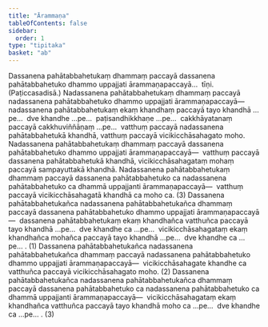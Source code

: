 ```yaml
---
title: "Ārammaṇa"
tableOfContents: false
sidebar:
  order: 1
type: "tipitaka"
basket: "ab"
---
```



<DynamicBreadcrumb />

<Division number="59">

<Paragraph number="4196">
Dassanena pahātabbahetukaṃ dhammaṃ paccayā dassanena pahātabbahetuko dhammo uppajjati ārammaṇapaccayā…  tīṇi. (Paṭiccasadisā.)
</Paragraph>

<Paragraph number="4197">
Nadassanena pahātabbahetukaṃ dhammaṃ paccayā nadassanena pahātabbahetuko dhammo uppajjati ārammaṇapaccayā—  nadassanena pahātabbahetukaṃ ekaṃ khandhaṃ paccayā tayo khandhā …pe…  dve khandhe …pe…  paṭisandhikkhaṇe …pe…  cakkhāyatanaṃ paccayā cakkhuviññāṇaṃ …pe…  vatthuṃ paccayā nadassanena pahātabbahetukā khandhā, vatthuṃ paccayā vicikicchāsahagato moho. Nadassanena pahātabbahetukaṃ dhammaṃ paccayā dassanena pahātabbahetuko dhammo uppajjati ārammaṇapaccayā—  vatthuṃ paccayā dassanena pahātabbahetukā khandhā, vicikicchāsahagataṃ mohaṃ paccayā sampayuttakā khandhā. Nadassanena pahātabbahetukaṃ dhammaṃ paccayā dassanena pahātabbahetuko ca nadassanena pahātabbahetuko ca dhammā uppajjanti ārammaṇapaccayā—  vatthuṃ paccayā vicikicchāsahagatā khandhā ca moho ca. (3)
</Paragraph>

</Division>
<Division number="60">

<Paragraph number="4198">
Dassanena pahātabbahetukañca nadassanena pahātabbahetukañca dhammaṃ paccayā dassanena pahātabbahetuko dhammo uppajjati ārammaṇapaccayā—  dassanena pahātabbahetukaṃ ekaṃ khandhañca vatthuñca paccayā tayo khandhā …pe…  dve khandhe ca …pe…  vicikicchāsahagataṃ ekaṃ khandhañca mohañca paccayā tayo khandhā …pe…  dve khandhe ca …pe… . (1)
</Paragraph>

<Paragraph number="4199">
Dassanena pahātabbahetukañca nadassanena pahātabbahetukañca dhammaṃ paccayā nadassanena pahātabbahetuko dhammo uppajjati ārammaṇapaccayā—  vicikicchāsahagate khandhe ca vatthuñca paccayā vicikicchāsahagato moho. (2)
</Paragraph>

<Paragraph number="4200">
Dassanena pahātabbahetukañca nadassanena pahātabbahetukañca dhammaṃ paccayā dassanena pahātabbahetuko ca nadassanena pahātabbahetuko ca dhammā uppajjanti ārammaṇapaccayā—  vicikicchāsahagataṃ ekaṃ khandhañca vatthuñca paccayā tayo khandhā moho ca …pe…  dve khandhe ca …pe… . (3)
</Paragraph>
</Division>
